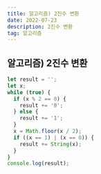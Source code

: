 ```yaml
---
title: 알고리즘) 2진수 변환
date: 2022-07-23
description: 2진수 변환
tag: 알고리즘
---
```


## 알고리즘) 2진수 변환

```js
let result = '';
let x;
while (true) {
  if (x % 2 == 0) {
    result += '0';
  } else {
    result += '1';
  }
  x = Math.floor(x / 2);
  if ((x == 1) | (x == 0)) {
    result += String(x);
  }
}
console.log(result);
```
